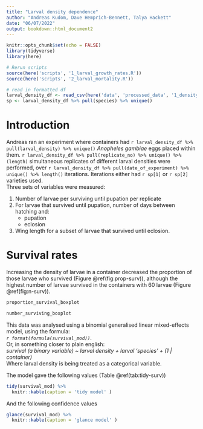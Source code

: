 ```yaml
---
title: "Larval density dependence"
author: "Andreas Kudom, Dave Hemprich-Bennett, Talya Hackett"
date: "06/07/2022"
output: bookdown::html_document2
---
```


```r
knitr::opts_chunk$set(echo = FALSE)
library(tidyverse)
library(here)

# Rerun scripts
source(here('scripts', '1_larval_growth_rates.R'))
source(here('scripts', '2_larval_mortality.R'))       

# read in formatted df
larval_density_df <- read_csv(here('data', 'processed_data', '1_density_and_growth.csv')) 
sp <- larval_density_df %>% pull(species) %>% unique()
```

# Introduction

Andreas ran an experiment where containers had `r larval_density_df %>% pull(larval_density) %>% unique()` *Anopheles gambiae* eggs placed within them. 
`r larval_density_df %>% pull(replicate_no) %>% unique() %>% (length)` simultaneous replicates of different larval densities were performed, over `r larval_density_df %>% pull(date_of_experiment) %>% unique() %>% length()` iterations. 
Iterations either had `r sp[1]` or `r sp[2]` varieties used.  
Three sets of variables were measured:  

1. Number of larvae per surviving until pupation per replicate
2. For larvae that survived until pupation, number of days between hatching and:
    + pupation
    + eclosion
3. Wing length for a subset of larvae that survived until eclosion.


# Survival rates

Increasing the density of larvae in a container decreased the proportion of those larvae who survived (Figure \@ref(fig:prop-surv)), although the highest number of larvae survived in the containers with 60 larvae (Figure \@ref(fig:n-surv)).

```r
proportion_survival_boxplot
```



```r
number_surviving_boxplot
```

This data was analysed using a binomial generalised linear mixed-effects model, using the formula:   
*`r format(formula(survival_mod))`*.  
Or, in something closer to plain english:  
*survival (a binary variable) ~ larval density + larval 'species' + (1 | container)*  
Where larval density is being treated as a categorical variable.  

The model gave the following values (Table \@ref(tab:tidy-surv))
```r
tidy(survival_mod) %>%
  knitr::kable(caption = 'tidy model' )
```

And the following confidence values

```r
glance(survival_mod) %>%
  knitr::kable(caption = 'glance model' )
```

